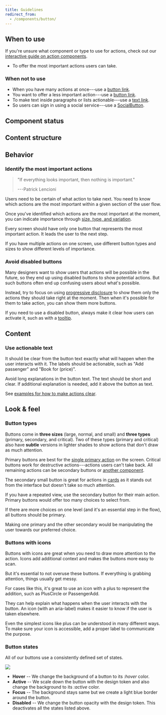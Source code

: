 ```yaml
---
title: Guidelines
redirect_from:
  - /components/button/
---
```



<ReactExample exampleId="Button-default" />

## When to use

If you're unsure what component or type to use for actions,
check out our [interactive guide on action components](/guides/using-button-type-components/).

- To offer the most important actions users can take.

### When not to use

- When you have many actions at once---use a [button link](/components/action/buttonlink/).
- You want to offer a less important action---use a [button link](/components/action/buttonlink/).
- To make text inside paragraphs or lists actionable---use a [text link](/components/action/textlink/).
- So users can sign in using a social service---use a [SocialButton](/components/action/socialbutton/).

## Component status

<ComponentStatus component="Button" />

## Content structure

<FigmaFile
  file="4QJZqvBvRrLu6t9mwObCkA"
  node="289%3A14"
  alt="IconLeft: visually supports button visability; label: describes the main action and works best when short; icon right: shows additional options for the button (expandable, link, etc.)."
/>

## Behavior

### Identify the most important actions

> "If everything looks important, then nothing is important."
>
> ---Patrick Lencioni

Users need to be certain of what action to take next.
You need to know which actions are the most important within a given section of the user flow.

Once you've identified which actions are the most important at the moment,
you can indicate importance through [size, type, and variation](#look--feel).

<Guideline type="do" title="Have one primary action">

Every screen should have only one button that represents the most important action.
It leads the user to the next step.

<FigmaFile
  alt="One primary button on a screen stands out."
  file="fannvRpkOJK6uxxT33EKaa"
  node="10%3A1406"
/>
<FigmaFile
  alt="Too many primary buttons confuse users."
  file="fannvRpkOJK6uxxT33EKaa"
  node="10%3A1666"
/>

</Guideline>

<Guideline type="do" title="Show importance hierarchy">

If you have multiple actions on one screen,
use different button types and sizes to show different levels of importance.

<FigmaFile
  alt="One primary button on a screen stands out."
  file="fannvRpkOJK6uxxT33EKaa"
  node="10%3A1406"
/>

</Guideline>

### Avoid disabled buttons

Many designers want to show users that actions will be possible in the future,
so they end up using disabled buttons to show potential actions.
But such buttons often end up confusing users about what's possible.

Instead, try to focus on using [progressive disclosure](/design-patterns/progressive-disclosure/)
to show them only the actions they should take right at the moment.
Then when it's possible for them to take action, you can show them more buttons.

If you need to use a disabled button,
always make it clear how users can activate it,
such as with a [tooltip](/components/overlay/tooltip/).

## Content

### Use actionable text

It should be clear from the button text exactly what will happen
when the user interacts with it.
The labels should be actionable, such as "Add passenger" and "Book for (price)".

Avoid long explanations in the button text.
The text should be short and clear.
If additional explanation is needed, add it above the button as text.

See [examples for how to make actions clear](/kiwi-use/content/voice-and-tone/straightforward/#make-every-action-clear).

## Look & feel

<ButtonSizeSnippet />

### Button types

Buttons come in **three sizes** (large, normal, and small)
and **three types** (primary, secondary, and critical).
Two of these types (primary and critical) also have **subtle** versions in lighter shades
to show actions that don't draw as much attention.

Primary buttons are best for the [single primary action](#identify-the-most-important-actions) on the screen.
Critical buttons work for destructive actions---actions users can't take back.
All remaining actions can be secondary buttons or [another component](#when-to-use).

<ReactExample exampleId="Button-types" />

<Guideline type="do" title="Use secondary small buttons for additional actions on the page">

The secondary small button is great for actions in [cards](/components/structure/card/)
as it stands out from the interface but doesn't take so much attention.

</Guideline>

<Guideline type="do" title="Use secondary buttons for items in loop">

If you have a repeated view,
use the secondary button for their main action.
Primary buttons would offer too many choices to select from.

</Guideline>

<Guideline type="do" title="Don't use primary buttons to manipulate users">

If there are more choices on one level (and it's an essential step in the flow),
all buttons should be primary.

Making one primary and the other secondary would be manipulating the user towards our preferred choice.

</Guideline>

### Buttons with icons

Buttons with icons are great when you need to draw more attention to the action.
Icons add additional context and makes the buttons more easy to scan.

But it's essential to not overuse these buttons.
If everything is grabbing attention, things usually get messy.

<ReactExample exampleId="Button-icons" />

<Guideline type="do" title="Use a left icon when the button adds another item">

For cases like this, it's great to use an icon with a plus to represent the addition,
such as PlusCircle or PassengerAdd.

</Guideline>

<Guideline type="do" title="Right icons should only be directional">

They can help explain what happens when the user interacts with the button.
An icon (with an aria-label) makes it easier to know if the user is taken elsewhere.

</Guideline>

<Guideline type="do" title="Add a label when using icon-only buttons">

Even the simplest icons like plus can be understood in many different ways.
To make sure your icon is accessible,
add a proper label to communicate the purpose.

</Guideline>

### Button states

All of our buttons use a consistently defined set of states.

![](../../../../images/components/action/button-interactions.png)

- **Hover** -- We change the background of a button to its :_hover_ color.
- **Active** -- We scale down the button with the <InlineToken name="modifierScaleButtonActive" />
  design token and also change the background to its _:active_ color.
- **Focus** -- The background stays same but we create a light blue border around the button.
- **Disabled** -- We change the button opacity with the <InlineToken name="opacityButtonDisabled" />
  design token. This deactivates all the states listed above.
